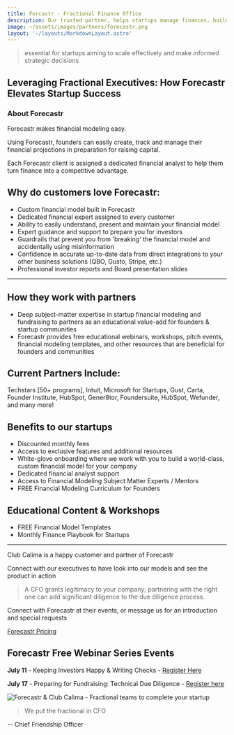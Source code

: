 ```yaml
---
title: Forcastr - Fractional Finance Office
description: Our trusted partner, helps startups manage finances, build investor relations, and follow proven playbooks for growth
image: ~/assets/images/partners/forecastr.png
layout: '~/layouts/MarkdownLayout.astro'
---
```


> essential for startups aiming to scale effectively and make informed strategic decisions

## Leveraging Fractional Executives: How Forecastr Elevates Startup Success

### About Forecastr

Forecastr makes financial modeling easy.

Using Forecastr, founders can easily create, track and manage their financial projections in preparation
for raising capital.

Each Forecastr client is assigned a dedicated financial analyst to help them turn finance into a competitive advantage.


## Why do customers love Forecastr:

- Custom financial model built in Forecastr
- Dedicated financial expert assigned to every customer
- Ability to easily understand, present and maintain your financial model
- Expert guidance and support to prepare you for investors
- Guardrails that prevent you from 'breaking' the financial model and accidentally using misinformation
- Confidence in accurate up-to-date data from direct integrations to your other business solutions (QBO, Gusto, Stripe, etc.)
- Professional investor reports and Board presentation slides

**********************

## How they work with partners

- Deep subject-matter expertise in startup financial modeling and fundraising to partners as an educational value-add for founders & startup communities
- Forecastr provides free educational webinars, workshops, pitch events, financial modeling templates, and other resources that are beneficial for founders and communities

## Current Partners Include:

Techstars [50+ programs], Intuit, Microsoft for Startups, Gust, Carta, Founder Institute, HubSpot, Gener8tor, Foundersuite, HubSpot, Wefunder, and many more!

## Benefits to our startups

- Discounted monthly fees
- Access to exclusive features and additional resources
- White-glove onboarding where we work with you to build a world-class, custom financial model for your company
- Dedicated financial analyst support
- Access to Financial Modeling Subject Matter Experts / Mentors
- FREE Financial Modeling Curriculum for Founders

## Educational Content & Workshops

- FREE Financial Model Templates
- Monthly Finance Playbook for Startups

**********************

Club Calima is a happy customer and partner of Forecastr

Connect with our executives to have look into our models and see the product in action

> A CFO grants legitimacy to your company; partnering with the right one can add significant diligence to the due diligence process.

Connect with Forecastr at their events, or message us for an introduction and special requests

[Forecastr Pricing](https://www.forecastr.co/pricing)

## Forecastr Free Webinar Series Events

**July 11** - Keeping Investors Happy & Writing Checks - [Register Here](https://hubs.li/Q02Cph_30)

**July 17** - Preparing for Fundraising: Technical Due Diligence - [Register here](https://hubs.li/Q02DmtSZ0)

![Forecastr & Club Calima - Fractional teams to complete your startup](~/assets/images/partners/forecastr.png)

> We put the fractional in CFO

-- Chief Friendship Officer
